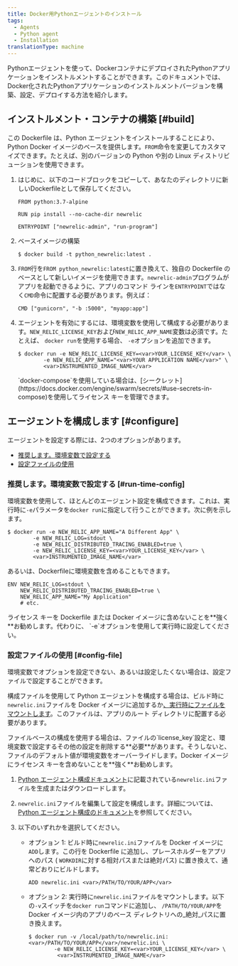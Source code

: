 ```yaml
---
title: Docker用Pythonエージェントのインストール
tags:
  - Agents
  - Python agent
  - Installation
translationType: machine
---
```


Pythonエージェントを使って、DockerコンテナにデプロイされたPythonアプリケーションをインストルメントすることができます。このドキュメントでは、Docker化されたPythonアプリケーションのインストルメントバージョンを構築、設定、デプロイする方法を紹介します。

## インストルメント・コンテナの構築 [#build]

この Dockerfile は、Python エージェントをインストールすることにより、Python Docker イメージのベースを提供します。`FROM`命令を変更してカスタマイズできます。たとえば、別のバージョンの Python や別の Linux ディストリビューションを使用できます。

1. はじめに、以下のコードブロックをコピーして、あなたのディレクトリに新しいDockerfileとして保存してください。

   ```
   FROM python:3.7-alpine

   RUN pip install --no-cache-dir newrelic

   ENTRYPOINT ["newrelic-admin", "run-program"]
   ```

2. ベースイメージの構築

   ```
   $ docker build -t python_newrelic:latest .
   ```

3. `FROM`行を`FROM python_newrelic:latest`に置き換えて、独自の Dockerfile のベースとして新しいイメージを使用できます。`newrelic-admin`プログラムがアプリを起動できるように、アプリのコマンド ラインを`ENTRYPOINT`ではなく`CMD`命令に配置する必要があります。例えば：

   ```
   CMD ["gunicorn", "-b :5000", "myapp:app"]
   ```

4. エージェントを有効にするには、環境変数を使用して構成する必要があります。`NEW_RELIC_LICENSE_KEY`および`NEW_RELIC_APP_NAME`変数は必須です。たとえば、 `docker run`を使用する場合、 `-e`オプションを追加できます。

   ```
   $ docker run -e NEW_RELIC_LICENSE_KEY=<var>YOUR_LICENSE_KEY</var> \
           -e NEW_RELIC_APP_NAME="<var>YOUR APPLICATION NAME</var>" \
           <var>INSTRUMENTED_IMAGE_NAME</var>
   ```

   <Callout variant="tip">
     `docker-compose`を使用している場合は、[シークレット](https://docs.docker.com/engine/swarm/secrets/#use-secrets-in-compose)を使用してライセンス キーを管理できます。
   </Callout>

## エージェントを構成します [#configure]

エージェントを設定する際には、2つのオプションがあります。

* [推奨します。環境変数で設定する](#run-time-config)
* [設定ファイルの使用](#config-file)

### 推奨します。環境変数で設定する [#run-time-config]

環境変数を使用して、ほとんどのエージェント設定を構成できます。これは、実行時に`-e`パラメータを`docker run`に指定して行うことができます。次に例を示します。

```
$ docker run -e NEW_RELIC_APP_NAME="A Different App" \
        -e NEW_RELIC_LOG=stdout \
        -e NEW_RELIC_DISTRIBUTED_TRACING_ENABLED=true \
        -e NEW_RELIC_LICENSE_KEY=<var>YOUR_LICENSE_KEY</var> \ 
        <var>INSTRUMENTED_IMAGE_NAME</var>
```

あるいは、Dockerfileに環境変数を含めることもできます。

```
ENV NEW_RELIC_LOG=stdout \
    NEW_RELIC_DISTRIBUTED_TRACING_ENABLED=true \
    NEW_RELIC_APP_NAME="My Application"
    # etc.
```

<Callout variant="important">
  ライセンス キーを Dockerfile または Docker イメージに含めないことを**強く**お勧めします。代わりに、 `-e`オプションを使用して実行時に設定してください。
</Callout>

### 設定ファイルの使用 [#config-file]

環境変数でオプションを設定できない、あるいは設定したくない場合は、設定ファイルで設定することができます。

構成ファイルを使用して Python エージェントを構成する場合は、ビルド時に`newrelic.ini`ファイルを Docker イメージに追加するか[、実行時にファイルをマウントします](https://docs.docker.com/storage/bind-mounts/)。このファイルは、アプリのルート ディレクトリに配置する必要があります。

<Callout variant="important">
  ファイルベースの構成を使用する場合は、ファイルの`license_key`設定と、環境変数で設定するその他の設定を削除する**必要**があります。そうしないと、ファイルのデフォルト値が環境変数をオーバーライドします。Docker イメージにライセンス キーを含めないことを**強く**お勧めします。
</Callout>

1. [Python エージェント構成ドキュメント](/docs/agents/python-agent/configuration/python-agent-configuration#agent-configuration-file)に記載されている`newrelic.ini`ファイルを生成またはダウンロードします。

2. `newrelic.ini`ファイルを編集して設定を構成します。詳細については、 [Python エージェント構成のドキュメント](/docs/agents/python-agent/configuration/python-agent-configuration)を参照してください。

3. 以下のいずれかを選択してください。

   * オプション 1: ビルド時に`newrelic.ini`ファイルを Docker イメージに`ADD`します。この行を Dockerfile に追加し、プレースホルダーをアプリへのパス ( `WORKDIR`に対する相対パスまたは絶対パス) に置き換えて、通常どおりにビルドします。

     ```
     ADD newrelic.ini <var>/PATH/TO/YOUR/APP</var>
     ```

   * オプション 2: 実行時に`newrelic.ini`ファイルをマウントします。以下の`-v`スイッチを`docker run`コマンドに追加し、 `/PATH/TO/YOUR/APP`を Docker イメージ内のアプリのベース ディレクトリへの_絶対_パスに置き換えます。

     ```
     $ docker run -v /local/path/to/newrelic.ini:<var>/PATH/TO/YOUR/APP</var>/newrelic.ini \
             -e NEW_RELIC_LICENSE_KEY=<var>YOUR_LICENSE_KEY</var> \
              <var>INSTRUMENTED_IMAGE_NAME</var>
     ```